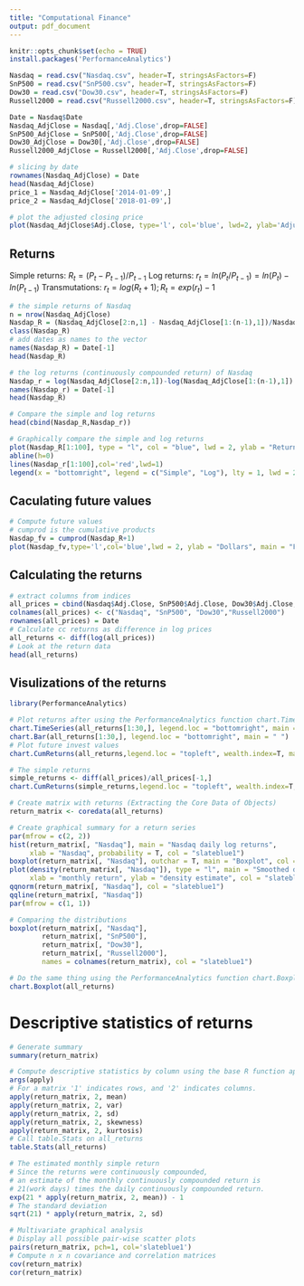 ```yaml
---
title: "Computational Finance"
output: pdf_document
---
```


```r
knitr::opts_chunk$set(echo = TRUE)
install.packages('PerformanceAnalytics')
```

```r
Nasdaq = read.csv("Nasdaq.csv", header=T, stringsAsFactors=F)
SnP500 = read.csv("SnP500.csv", header=T, stringsAsFactors=F)
Dow30 = read.csv("Dow30.csv", header=T, stringsAsFactors=F)
Russell2000 = read.csv("Russell2000.csv", header=T, stringsAsFactors=F)
```

```r
Date = Nasdaq$Date
Nasdaq_AdjClose = Nasdaq[,'Adj.Close',drop=FALSE]
SnP500_AdjClose = SnP500[,'Adj.Close',drop=FALSE]
Dow30_AdjClose = Dow30[,'Adj.Close',drop=FALSE]
Russell2000_AdjClose = Russell2000[,'Adj.Close',drop=FALSE]
```

```r
# slicing by date
rownames(Nasdaq_AdjClose) = Date
head(Nasdaq_AdjClose)
price_1 = Nasdaq_AdjClose['2014-01-09',]
price_2 = Nasdaq_AdjClose['2018-01-09',]
```

```r
# plot the adjusted closing price
plot(Nasdaq_AdjClose$Adj.Close, type='l', col='blue', lwd=2, ylab='Adjusted close', main='Daily closing price of Nasdaq')
```

## Returns
Simple returns: $R_t=(P_t-P_{t-1})/P_{t-1}$
Log returns: $r_t=ln(P_t/P_{t-1})=ln(P_t)-ln(P_{t-1})$
Transmutations: $r_t=log(R_t+1); R_t=exp(r_t)-1$
```r
# the simple returns of Nasdaq
n = nrow(Nasdaq_AdjClose)
Nasdap_R = (Nasdaq_AdjClose[2:n,1] - Nasdaq_AdjClose[1:(n-1),1])/Nasdaq_AdjClose[1:(n-1),1]
class(Nasdap_R)
# add dates as names to the vector
names(Nasdap_R) = Date[-1]
head(Nasdap_R)

# the log returns (continuously compounded return) of Nasdaq
Nasdap_r = log(Nasdaq_AdjClose[2:n,1])-log(Nasdaq_AdjClose[1:(n-1),1])
names(Nasdap_r) = Date[-1]
head(Nasdap_R)

# Compare the simple and log returns
head(cbind(Nasdap_R,Nasdap_r))

# Graphically compare the simple and log returns
plot(Nasdap_R[1:100], type = "l", col = "blue", lwd = 2, ylab = "Return", main = "Daily Returns on Nasdaq")
abline(h=0)
lines(Nasdap_r[1:100],col='red',lwd=1)
legend(x = "bottomright", legend = c("Simple", "Log"), lty = 1, lwd = 2, col = c("blue", "red"))

```

## Caculating future values
```r
# Compute future values
# cumprod is the cumulative products
Nasdap_fv = cumprod(Nasdap_R+1)
plot(Nasdap_fv,type='l',col='blue',lwd = 2, ylab = "Dollars", main = "FV of $1 invested in Nasdap")
```

## Calculating the returns
```r
# extract columns from indices
all_prices = cbind(Nasdaq$Adj.Close, SnP500$Adj.Close, Dow30$Adj.Close, Russell2000$Adj.Close)
colnames(all_prices) <- c("Nasdaq", "SnP500", "Dow30","Russell2000")
rownames(all_prices) = Date
# Calculate cc returns as difference in log prices
all_returns <- diff(log(all_prices))
# Look at the return data
head(all_returns)

```

## Visulizations of the returns
```r
library(PerformanceAnalytics)

# Plot returns after using the PerformanceAnalytics function chart.TimeSeries().
chart.TimeSeries(all_returns[1:30,], legend.loc = "bottomright", main = " ")
chart.Bar(all_returns[1:30,], legend.loc = "bottomright", main = " ")
# Plot future invest values 
chart.CumReturns(all_returns,legend.loc = "topleft", wealth.index=T, main = "Future Value of $1 invested")

# The simple returns
simple_returns <- diff(all_prices)/all_prices[-1,]
chart.CumReturns(simple_returns,legend.loc = "topleft", wealth.index=T, main = "Future Value of $1 invested")

# Create matrix with returns (Extracting the Core Data of Objects)
return_matrix <- coredata(all_returns)

# Create graphical summary for a return series
par(mfrow = c(2, 2))
hist(return_matrix[, "Nasdaq"], main = "Nasdaq daily log returns",
     xlab = "Nasdaq", probability = T, col = "slateblue1")
boxplot(return_matrix[, "Nasdaq"], outchar = T, main = "Boxplot", col = "slateblue1")
plot(density(return_matrix[, "Nasdaq"]), type = "l", main = "Smoothed density",
     xlab = "monthly return", ylab = "density estimate", col = "slateblue1")
qqnorm(return_matrix[, "Nasdaq"], col = "slateblue1")
qqline(return_matrix[, "Nasdaq"])
par(mfrow = c(1, 1))

# Comparing the distributions
boxplot(return_matrix[, "Nasdaq"], 
        return_matrix[, "SnP500"], 
        return_matrix[, "Dow30"],
        return_matrix[, "Russell2000"],
        names = colnames(return_matrix), col = "slateblue1")

# Do the same thing using the PerformanceAnalytics function chart.Boxplot
chart.Boxplot(all_returns)

```

# Descriptive statistics of returns
```r
# Generate summary
summary(return_matrix)

# Compute descriptive statistics by column using the base R function apply()
args(apply)
# For a matrix '1' indicates rows, and '2' indicates columns.
apply(return_matrix, 2, mean)
apply(return_matrix, 2, var)
apply(return_matrix, 2, sd)
apply(return_matrix, 2, skewness)
apply(return_matrix, 2, kurtosis)
# Call table.Stats on all_returns
table.Stats(all_returns)

# The estimated monthly simple return
# Since the returns were continuously compounded, 
# an estimate of the monthly continuously compounded return is 
# 21(work days) times the daily continuously compounded return.
exp(21 * apply(return_matrix, 2, mean)) - 1
# The standard deviation
sqrt(21) * apply(return_matrix, 2, sd)

# Multivariate graphical analysis
# Display all possible pair-wise scatter plots
pairs(return_matrix, pch=1, col='slateblue1')
# Compute n x n covariance and correlation matrices
cov(return_matrix)
cor(return_matrix)

```


























